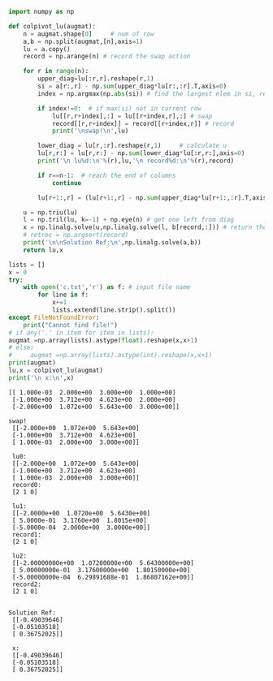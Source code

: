 ```python
import numpy as np
```

```python
def colpivot_lu(augmat): 
    n = augmat.shape[0]     # num of row
    a,b = np.split(augmat,[n],axis=1)
    lu = a.copy() 
    record = np.arange(n) # record the swap action

    for r in range(n): 
        upper_diag=lu[:r,r].reshape(r,1)  
        si = a[r:,r] - np.sum(upper_diag*lu[r:,:r].T,axis=0)  
        index = np.argmax(np.abs(si)) # find the largest elem in si, return index

        if index!=0:  # if max(si) not in current row
            lu[[r,r+index],:] = lu[[r+index,r],:] # swap
            record[[r,r+index]] = record[[r+index,r]] # record
            print('\nswap!\n',lu)

        lower_diag = lu[r,:r].reshape(r,1)     # calculate u
        lu[r,r:] = lu[r,r:] - np.sum(lower_diag*lu[:r,r:],axis=0)
        print('\n lu%d:\n'%(r),lu,'\n record%d:\n'%(r),record)

        if r==n-1:  # reach the end of columns
            continue 

        lu[r+1:,r] = (lu[r+1:,r] - np.sum(upper_diag*lu[r+1:,:r].T,axis=0))/lu[r,r]    # calculate l

    u = np.triu(lu)
    l = np.tril(lu, k=-1) + np.eye(n) # get one left from diag
    x = np.linalg.solve(u,np.linalg.solve(l, b[record,:])) # return the sort of index of original ndarray. notice that b needs swap to concordant with a
    # retrec = np.argsort(record)
    print('\n\nSolution Ref:\n',np.linalg.solve(a,b))
    return lu,x
```

```python
lists = []
x = 0
try:
    with open('c.txt','r') as f: # input file name
        for line in f:
            x+=1
            lists.extend(line.strip().split())
except FileNotFoundError:
    print("Cannot find file!")
# if any('.' in item for item in lists):
augmat =np.array(lists).astype(float).reshape(x,x+1)
# else:
#     augmat =np.array(lists).astype(int).reshape(x,x+1)
print(augmat)
lu,x = colpivot_lu(augmat)
print('\n x:\n',x)
```

    [[ 1.000e-03  2.000e+00  3.000e+00  1.000e+00]
     [-1.000e+00  3.712e+00  4.623e+00  2.000e+00]
     [-2.000e+00  1.072e+00  5.643e+00  3.000e+00]]
    
    swap!
     [[-2.000e+00  1.072e+00  5.643e+00]
     [-1.000e+00  3.712e+00  4.623e+00]
     [ 1.000e-03  2.000e+00  3.000e+00]]
    
     lu0:
     [[-2.000e+00  1.072e+00  5.643e+00]
     [-1.000e+00  3.712e+00  4.623e+00]
     [ 1.000e-03  2.000e+00  3.000e+00]] 
     record0:
     [2 1 0]
    
     lu1:
     [[-2.0000e+00  1.0720e+00  5.6430e+00]
     [ 5.0000e-01  3.1760e+00  1.8015e+00]
     [-5.0000e-04  2.0000e+00  3.0000e+00]] 
     record1:
     [2 1 0]
    
     lu2:
     [[-2.00000000e+00  1.07200000e+00  5.64300000e+00]
     [ 5.00000000e-01  3.17600000e+00  1.80150000e+00]
     [-5.00000000e-04  6.29891688e-01  1.86807162e+00]] 
     record2:
     [2 1 0]
    
    
    Solution Ref:
     [[-0.49039646]
     [-0.05103518]
     [ 0.36752025]]
    
     x:
     [[-0.49039646]
     [-0.05103518]
     [ 0.36752025]]

```python

```
